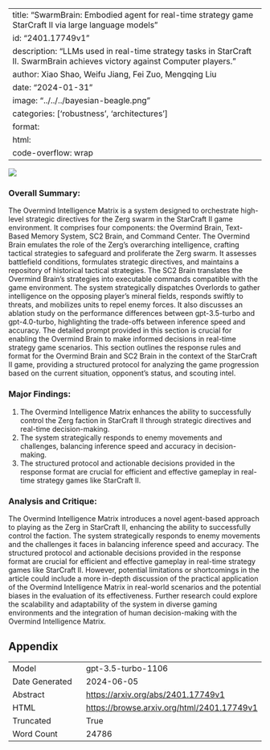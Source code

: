 
---
title: "SwarmBrain: Embodied agent for real-time strategy game StarCraft II via large language models"
id: "2401.17749v1"
description: "LLMs used in real-time strategy tasks in StarCraft II. SwarmBrain achieves victory against Computer players."
author: Xiao Shao, Weifu Jiang, Fei Zuo, Mengqing Liu
date: "2024-01-31"
image: "../../../bayesian-beagle.png"
categories: ['robustness', 'architectures']
format:
  html:
    code-overflow: wrap
---

![](../../../bayesian-beagle.png)

### Overall Summary:

The Overmind Intelligence Matrix is a system designed to orchestrate high-level strategic directives for the Zerg swarm in the StarCraft II game environment. It comprises four components: the Overmind Brain, Text-Based Memory System, SC2 Brain, and Command Center. The Overmind Brain emulates the role of the Zerg's overarching intelligence, crafting tactical strategies to safeguard and proliferate the Zerg swarm. It assesses battlefield conditions, formulates strategic directives, and maintains a repository of historical tactical strategies. The SC2 Brain translates the Overmind Brain's strategies into executable commands compatible with the game environment. The system strategically dispatches Overlords to gather intelligence on the opposing player's mineral fields, responds swiftly to threats, and mobilizes units to repel enemy forces. It also discusses an ablation study on the performance differences between gpt-3.5-turbo and gpt-4.0-turbo, highlighting the trade-offs between inference speed and accuracy. The detailed prompt provided in this section is crucial for enabling the Overmind Brain to make informed decisions in real-time strategy game scenarios. This section outlines the response rules and format for the Overmind Brain and SC2 Brain in the context of the StarCraft II game, providing a structured protocol for analyzing the game progression based on the current situation, opponent's status, and scouting intel.

### Major Findings:
1. The Overmind Intelligence Matrix enhances the ability to successfully control the Zerg faction in StarCraft II through strategic directives and real-time decision-making.
2. The system strategically responds to enemy movements and challenges, balancing inference speed and accuracy in decision-making.
3. The structured protocol and actionable decisions provided in the response format are crucial for efficient and effective gameplay in real-time strategy games like StarCraft II.

### Analysis and Critique:
The Overmind Intelligence Matrix introduces a novel agent-based approach to playing as the Zerg in StarCraft II, enhancing the ability to successfully control the faction. The system strategically responds to enemy movements and the challenges it faces in balancing inference speed and accuracy. The structured protocol and actionable decisions provided in the response format are crucial for efficient and effective gameplay in real-time strategy games like StarCraft II. However, potential limitations or shortcomings in the article could include a more in-depth discussion of the practical application of the Overmind Intelligence Matrix in real-world scenarios and the potential biases in the evaluation of its effectiveness. Further research could explore the scalability and adaptability of the system in diverse gaming environments and the integration of human decision-making with the Overmind Intelligence Matrix.

## Appendix

|          |          |
|----------|----------|
| Model     | gpt-3.5-turbo-1106       |
| Date Generated     | 2024-06-05       |
| Abstract | [https://arxiv.org/abs/2401.17749v1](https://arxiv.org/abs/2401.17749v1)        |
| HTML     | [https://browse.arxiv.org/html/2401.17749v1](https://browse.arxiv.org/html/2401.17749v1)       |
| Truncated       | True       |
| Word Count       | 24786       |
